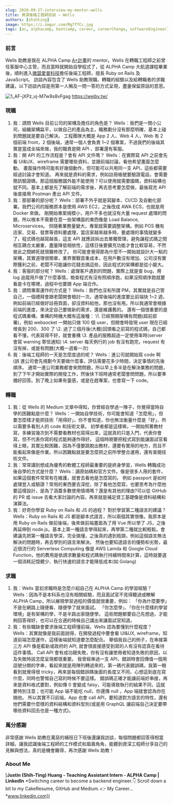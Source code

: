 ```yaml
---
slug: 2020-09-27-interview-my-mentor-wells
title: 資深後端工程師訪談 — Wells
authors: [shihting]
image: https://i.imgur.com/Mg7ffCc.jpg
tags: [ac, alphacamp, bootcamp, career, careerChange, softwareEngineer]
---
```


<MDXImg
  src="https://i.imgur.com/Mg7ffCc.jpg"
  source="https://cornerstonevc.tw/brandon-018-mentorship"
/>

### 前言

Wells 助教是我在 ALPHA Camp [A+計畫](https://tw.alphacamp.co/a-plus)的 mentor。Wells 在轉職工程師之前曾任客服中心主管，而且當時就開始自學程式了，從 ALPHA Camp 大航道課程畢業後，順利進入[微碧愛普科技](https://weiby.tw/)擔任後端工程師，擅長 Ruby on Rails 及 JavaScript。
訪談內容包含了 Wells 助教現職、轉職的經驗以及給轉職者的求職建議，以下訪談內容是用第一人稱及一問一答的方式呈現，盡量保留原話的意思。

<!--truncate-->

![1_AF-jXPz_vj-M7w9s8vFgag](https://i.imgur.com/tdJViFa.png)
https://weiby.tw/

### 現職

1. 我：請問 Wells 目前公司的架構及擔任的角色是？
   Wells：我們是一間小公司，組織架構扁平，以做自己的產品為主，職務劃分沒有那麼明確，基本上碰到問題就是要自己解決。
   工程團隊大概是 App 2 人、Web 4 人，Web 有 2 個前端 front，2 個後端，通常一個人會負責 1~2 個專案，不過我們的後端其實是當成全端來做，我的職責是開 API 、部署還有客服。
2. 我：開 API 的工作流程是？會有 API 文件嗎？
   Wells：在實際寫 API 之前會先看 UI&UX、wireframe 需要哪些資料，並跟前端討論，看他希望畫面怎麼動。
   畫面操作時可能有好幾個動作，但可能可以共用同一支 API，這些都需要經過討論才會知道。
   再來就是資料的需求，例如註冊帳號要驗證電話，會需要簡訊驗證碼，那這個服務國外能不能使用？可以使用就需要國碼，資料結構也就不同。基本上都是先了解前端的需求後，再去思考要怎麼做，最後寫完 API 後直接用 Postman 產出 API 文件。
3. 我：那部署的部分呢？
   Wells：部署不外乎就是寫腳本、CI/CD 及自動化部署。我們公司的服務原本是使用 AWS EC2，之後改成 AWA ECS，也就是用 Docker 來做。
   剛開始專案規模小，用戶不多也就沒有大量 request 處理的問題，所以根本不需要在意一些架構面的東西像是 Load Balance, Microservices。
   但隨著業務量變大，專案就需要調整架構。例如 POS 機有店家、交易、發票等資料要處理，當店家越來越多時，要處理的事情就變多了，程式碼也越寫越長，這支 API 就應該拆出去單獨管理，避免讓程式碼之間相互耦合太嚴重，盡量降低相依性，這樣日後要擴充功能才會比較容易，不然彼此之間綁死就很難修改了。
   你可能會覺得那為什麼不一開始就設計大一點的架構，其實道理很簡單，業界實戰首重成本，在用戶數沒有增加、公司沒有實際獲利之前，老闆不可能讓你花錢去搞這些，因此程式的架構都是從小變大。
4. 我：客服的部分呢？
   Wells：處理客戶遇到的問題，實際上就是查 bug，用 log 追蹤用戶做了什麼事情，檢查程式有沒有照順序跑，如果沒照順序跑就要看是卡在哪裡，過程中也要跟 App 端合作。
5. 我：請問專案運作的方式是？
   Wells：我們也沒有所謂 PM，其實就是自己管自己，一個禮拜會跟老闆開會檢討一次。通常後端的進度要比前端快 1~2 週，例如前端已經做好註冊頁面，卻沒資料給他，那也沒有用。所以我通常會根據前端的進度，來決定自己要做新的需求，還是維護舊的。
   還有一個很重要的是程式碼重構，重構的時機大概有這幾種：
   \1. 已經預期架構有問題(超前部署)，例如 websocket 一開始只做 100 個 user，但開會時發現 user 現在已經增長到 200、300 了
   \2. 過了三個月後(大概)回頭看之前寫的程式碼，自己都看不懂，代表寫得不好，就會重構
   \3. 產品的服務超過一定使用率時(server 會寫 warning 寄信通知)
   \4. server 每天例行的 job 有沒有跑完，request 有沒有掉，或是有問題(大概一週看一次)
6. 我：後端工程師的一天是怎麼度過的呢？
   Wells：進公司就開始寫 code 啊 (誤
   進公司會先規劃今天要做什麼事，評估需要花多少時間，決定事情的先後順序。
   通常一進公司業務都會來問問題，所以早上多半是在解決業務的問題，到了下午才開始實際的開發工作，然後快下班時通常老闆會問問題，所以要準備好回答。到了晚上如果有靈感，或是在趕專案，也會寫一下 code。

### 轉職

1. 我：從 Wells 的 Medium 文章中得知，你曾經自學過一陣子，你覺得當時自學的困難點是什麼？
   Wells：一開始自學技術，你可能會知道「怎麼用」，但要怎麼樣才能把技術「用得好」，你不會知道，你也無法衡量什麼是「好」、所以需要多看別人的 code 和技術文章。
   初學者都是這樣嘛，一開始照著教材寫，多練習幾次到不需要看教材也寫得出來，這就真的只是入門，代表你會寫，但不代表你寫的程式能夠運作得好。
   這個時期要把程式寫到能讓面試官看得上眼，其實比較困難，因為不僅要跳脫出教材，還要有實用的地方，而且不能看起來像是作業。所以困難點就是要怎麼把之前所學整合運用，還有查閱技術文件。
2. 我：常常講到想成為優秀的軟體工程師最重要的是終身學習，Wells 轉職成功後自學的方式是什麼？
   Wells：讀原始碼和官方文件。像是很多人用的套件，如果這個套件常常有在維護，就會去看他是怎麼寫的。
   例如 passport 是如何處理登入或驗證？常用的東西要去深挖，除了看他怎麼寫，也要思考為什麼他要這樣設計，是為了涵蓋多數使用情境嗎？還是有其他的理由?可以從 GitHub 的 PR 或 issue 去看大家討論的內容。再來就是補足資工基礎像是資料結構和演算法。
3. 我：好奇你學習 Ruby on Rails 和 JS 的過程？ 對於學習第二種語言的建議？
   Wells：Ruby on Rails 和 JS 都是腳本式語言，所以兩個其實很像。我原本是用 Ruby on Rails 做前後端，後來做前端畫面為了用 Vue 所以學了 JS，之後再延伸到 node.js。基本上第一種語言學得起來，再學第二種就比較輕鬆。會建議先把第一種語言學深，完全搞懂，之後真的遇到瓶頸，例如這個語言無法解決的問題時，再去學別的語言來解決。
   然後也要知道語言的優勢和劣勢，最近很流行的 Serverless Computing 像是 AWS Lamda 和 Google Cloud Function，他的費用是依請求數量和程式碼執行持續時間來計算，這時就要選一個消耗記憶體少、執行快速的語言才能降低成本(如 Golang)

### 求職

1. 我：Wells 當初求職時是怎麼介紹自己在 ALPHA Camp 的學習經驗？
   Wells：因為不是本科系也沒有相關經驗，而且面試官不見得聽過或瞭解 ALPHA Camp，所以展現學習過程的價值就很重要，例如：
   「你為什麼要學」不是在網路上隨便看、隨便學了就來面試。
   「你怎麼學」、「你在什麼樣的學習環境」是有架構的學，不是半路出家隨便學。
   這些問題都要自己先想過，才能夠回答得好，也可以在合適的時候自己講出來讓面試官知道。
2. 我：有些職缺會要求後端工程師懂前端，Wells 認為要懂到什麼程度？Wells：其實就像是我前面說得，在開發過程中要會看 UI&UX, wireframe，知道前端怎麼運作，這樣後端就知道要怎麼配合。
   舉個我自己的例子，在串接第三方 API 像是藍新或政府的 API, 就會很直接感受到寫的人有沒有認真在看待這件事情。
   Call API 會有成功跟失敗，你有沒有讓使用者知道失敗的原因，以及失敗時該怎麼呈現都很重要。
   我曾經串過一支 API，錯誤時會回傳值一個用逗號分開的字串，看起來就是用陣列轉過來的，第一碼代表錯誤碼，我第一眼看到就覺得很 tricky，再來是每個錯誤碼後面的長度又不同，心想這到底在寫什麼，同時也警惕自己寫的時候不要這樣。
   錯誤碼正確才能讓前端好串接，再來是資料格式要對，例如傳 0 會變成 falsy，可能導致執行的結果不同，這就要特別注意；也可能 App 端不能吃 null，你還傳 null ，App 端就會認為你在搞他。
   所以其實不只前端，App 也會 call API，要知道對方語言的特性，還有他們需要什麼樣的資料結構和資料型別(或是用 GraphQL 讓前端自己決定要帶哪些資料回去也是一種方式)。

### 萬分感謝

非常感謝 Wells 助教在萬惡的補班日下班後還讓我訪談，每個問題都回答得相當詳細，讓我認識後端工程師的工作模式和眉眉角角，能聽到資深工程師分享自己的見解與想法，真的是機會難得，再次感謝 Wells 助教！

### About Me

[**Justin (Shih-Ting) Huang - Teaching Assistant Intern - ALPHA Camp | LinkedIn**
*Switching career to become a backend engineer.👇 Scroll down a bit to my CakeResume, GitHub and Medium. 👉 My Career…*www.linkedin.com](
